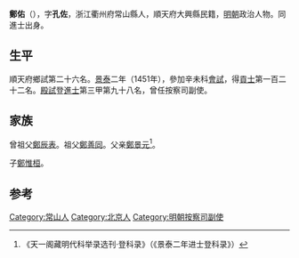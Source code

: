 '''鄭佑'''（{{bd|1421年||？}}），字'''孔佐'''，浙江衢州府常山縣人，順天府大興縣民籍，[[明朝|明朝]]政治人物。同進士出身。

==生平==
順天府鄉試第二十六名。[[景泰|景泰]]二年（1451年），參加辛未科[[會試|會試]]，得[[貢士|貢士]]第一百二十二名。[[殿試|殿試]]登[[進士|進士]]第三甲第九十八名，曾任按察司副使。

==家族==
曾祖父[[鄭辰表|鄭辰表]]。祖父[[鄭善同|鄭善同]]。父亲[[鄭景元|鄭景元]]<ref>《天一阁藏明代科举录选刊·登科录》（《景泰二年进士登科录》）</ref>。

子[[鄭惟桓|鄭惟桓]]。

==参考==
{{reflist}}
{{明朝人物小作品}}
{{景泰二年辛未科殿試金榜}}
{{DEFAULTSORT:Zheng鄭}}

[[Category:常山人|Category:常山人]]
[[Category:北京人|Category:北京人]]
[[Category:明朝按察司副使|Category:明朝按察司副使]]